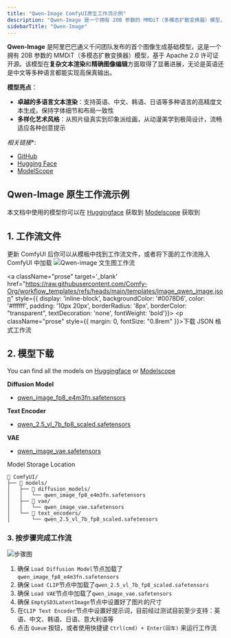 ```yaml
---
title: "Qwen-Image ComfyUI原生工作流示例"
description: "Qwen-Image 是一个拥有 20B 参数的 MMDiT（多模态扩散变换器）模型，基于 Apache 2.0 许可证开源。"
sidebarTitle: "Qwen-Image"
---
```




**Qwen-Image** 是阿里巴巴通义千问团队发布的首个图像生成基础模型，这是一个拥有 20B 参数的 MMDiT（多模态扩散变换器）模型，基于 Apache 2.0 许可证开源。该模型在**复杂文本渲染**和**精确图像编辑**方面取得了显著进展，无论是英语还是中文等多种语言都能实现高保真输出。

**模型亮点**：
- **卓越的多语言文本渲染**：支持英语、中文、韩语、日语等多种语言的高精度文本生成，保持字体细节和布局一致性
- **多样化艺术风格**：从照片级真实到印象派绘画，从动漫美学到极简设计，流畅适应各种创意提示

*相关链接**:
 - [GitHub](https://github.com/QwenLM/Qwen-Image)
 - [Hugging Face](https://huggingface.co/Qwen/Qwen-Image)
 - [ModelScope](https://modelscope.cn/models/qwen/Qwen-Image)

## Qwen-Image 原生工作流示例

<UpdateReminder />

本文档中使用的模型你可以在 [Huggingface](https://huggingface.co/Comfy-Org/Qwen-Image_ComfyUI/tree/main) 获取到 [Modelscope](https://modelscope.cn/models/Comfy-Org/Qwen-Image_ComfyUI/files) 获取到

## 1. 工作流文件

更新 ComfyUI 后你可以从模板中找到工作流文件，或者将下面的工作流拖入 ComfyUI 中加载
![Qwen-image 文生图工作流](https://raw.githubusercontent.com/Comfy-Org/example_workflows/main/image/qwen/qwen-image.png)

<a className="prose"  target='_blank'  href="https://raw.githubusercontent.com/Comfy-Org/workflow_templates/refs/heads/main/templates/image_qwen_image.json" style={{ display: 'inline-block', backgroundColor: '#0078D6', color: '#ffffff', padding: '10px 20px', borderRadius: '8px', borderColor: "transparent", textDecoration: 'none', fontWeight: 'bold'}}>
    <p className="prose" style={{ margin: 0, fontSize: "0.8rem" }}>下载 JSON 格式工作流</p>
</a>
## 2. 模型下载

You can find all the models on [Huggingface](https://huggingface.co/Comfy-Org/Qwen-Image_ComfyUI/tree/main) or [Modelscope](https://modelscope.cn/models/Comfy-Org/Qwen-Image_ComfyUI/files)

**Diffusion Model**

- [qwen_image_fp8_e4m3fn.safetensors](https://huggingface.co/Comfy-Org/Qwen-Image_ComfyUI/resolve/main/split_files/diffusion_models/qwen_image_fp8_e4m3fn.safetensors)

**Text Encoder**

- [qwen_2.5_vl_7b_fp8_scaled.safetensors](https://huggingface.co/Comfy-Org/Qwen-Image_ComfyUI/resolve/main/split_files/text_encoders/qwen_2.5_vl_7b_fp8_scaled.safetensors)

**VAE**

- [qwen_image_vae.safetensors](https://huggingface.co/Comfy-Org/Qwen-Image_ComfyUI/resolve/main/split_files/vae/qwen_image_vae.safetensors)

Model Storage Location

```
📂 ComfyUI/
├── 📂 models/
│   ├── 📂 diffusion_models/
│   │   └── qwen_image_fp8_e4m3fn.safetensors
│   ├── 📂 vae/
│   │   └── qwen_image_vae.safetensors
│   └── 📂 text_encoders/
│       └── qwen_2.5_vl_7b_fp8_scaled.safetensors
```
### 3. 按步骤完成工作流

![步骤图](/images/tutorial/image/qwen/image_qwen_image-guide.jpg)

1. 确保 `Load Diffusion Model`节点加载了`qwen_image_fp8_e4m3fn.safetensors`
2. 确保 `Load CLIP`节点中加载了`qwen_2.5_vl_7b_fp8_scaled.safetensors`
3. 确保 `Load VAE`节点中加载了`qwen_image_vae.safetensors`
4. 确保 `EmptySD3LatentImage`节点中设置好了图片的尺寸
5. 在`CLIP Text Encoder`节点中设置好提示词，目前经过测试目前至少支持：英语、中文、韩语、日语、意大利语等
6. 点击 `Queue` 按钮，或者使用快捷键 `Ctrl(cmd) + Enter(回车)` 来运行工作流